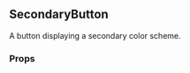 

<Meta
  decorators={[withKnobs]}
  component={SecondaryButton}
  title="Buttons|SecondaryButton"
/>

<div style={{ position: 'relative', bottom: '20px' }}>

  ## SecondaryButton

  A button displaying a secondary color scheme.

  ### Props

  <div style={{ position: 'relative', bottom: '20px' }}>
    <Props of={SecondaryButton} />
  </div>

</div>
